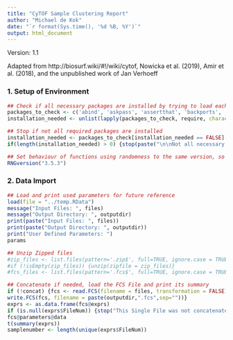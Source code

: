 ---
title: "CyTOF Sample Clustering Report"
author: "Michael de Kok"
date: "`r format(Sys.time(), '%d %B, %Y')`"
output: html_document
---

Version: 1.1

Adapted from http://biosurf.wiki/#!/wiki/cytof, Nowicka et al. (2019), Amir et al. (2018), and the unpublished work of Jan Verhoeff

### 1. Setup of Environment

```{r installation, echo = TRUE, results='hide', message=FALSE}

## Check if all necessary packages are installed by trying to load each
packages_to_check <- c('abind', 'askpass', 'assertthat', 'backports', 'base64enc', 'BH', 'Biobase', 'BiocGenerics', 'BiocInstaller', 'BiocParallel', 'bitops', 'brew', 'callr', 'car', 'carData', 'CATALYST', 'caTools', 'cellranger', 'circlize', 'cli', 'clipr', 'clisymbols', 'colorspace', 'colourpicker', 'commonmark', 'ComplexHeatmap', 'ConsensusClusterPlus', 'corpcor', 'covr', 'crayon', 'crosstalk', 'curl', 'cydar', 'cytofCore', 'cytofkit', 'cytolib', 'cytutils', 'data.table', 'DelayedArray', 'DEoptimR', 'desc', 'destiny', 'devtools', 'digest', 'doParallel', 'dotCall64', 'dplyr', 'drc', 'DT', 'e1071', 'edgeR', 'ellipsis', 'evaluate', 'fansi', 'fields', 'flowCL', 'flowCore', 'flowDensity', 'FlowSOM', 'flowUtils', 'flowViz', 'flowWorkspace', 'forcats', 'foreach', 'formatR', 'fs', 'futile.logger', 'futile.options', 'gdata', 'GenomeInfoDb', 'GenomicRanges', 'GEOmap', 'GetoptLong', 'ggplot2', 'ggrepel', 'ggthemes', 'gh', 'git2r', 'GlobalOptions', 'glue', 'gplots', 'graph', 'gridBase', 'gridExtra', 'gtable', 'gtools', 'haven', 'hexbin', 'highr', 'hms', 'htmltools', 'htmlwidgets', 'httpuv', 'httr', 'IDPmisc', 'igraph', 'ini', 'IRanges', 'iterators', 'jsonlite', 'knitr', 'kohonen', 'labeling', 'laeken', 'lambda.r', 'later', 'latticeExtra', 'lazyeval', 'lifecycle', 'limma', 'lme4', 'lmtest', 'locfit', 'magrittr', 'maps', 'maptools', 'markdown', 'MASS', 'MatrixModels', 'matrixStats', 'MBA', 'MEM', 'memoise', 'mime', 'miniUI', 'minqa', 'miscTools', 'multcomp', 'munsell', 'mvtnorm', 'ncdfFlow', 'nloptr', 'nnls', 'openssl', 'openxlsx', 'pbkrtest', 'pcaPP', 'pdist', 'permute', 'pillar', 'pkgbuild', 'pkgconfig', 'pkgload', 'plogr', 'plotly', 'plotrix', 'plyr', 'praise', 'prettyunits', 'processx', 'progress', 'promises', 'proxy', 'ps', 'purrr', 'quantreg', 'R6', 'Radviz', 'ranger', 'RANN', 'RBGL', 'rcmdcheck', 'RColorBrewer', 'Rcpp', 'RcppArmadillo', 'RcppEigen', 'RCurl', 'readr', 'readxl', 'rematch', 'remotes', 'reshape2', 'rex', 'RFOC', 'rgeos', 'Rgraphviz', 'Rhdf5lib', 'rio', 'rjson', 'rlang', 'rmarkdown', 'robustbase', 'roxygen2', 'Rphenograph', 'RPMG', 'rprojroot', 'RProtoBufLib', 'rrcov', 'RSEIS', 'rstudioapi', 'Rtsne', 'RUnit', 'rversions', 'Rwave', 'S4Vectors', 'sandwich', 'scales', 'scatterplot3d', 'sessioninfo', 'shape', 'shiny', 'shinyBS', 'shinydashboard', 'shinyFiles', 'shinyjs', 'smoother', 'snow', 'sourcetools', 'sp', 'spam', 'SPARQL', 'SparseM', 'splancs', 'statmod', 'stringi', 'stringr', 'SummarizedExperiment', 'sys', 'testthat', 'TH.data', 'tibble', 'tidyr', 'tidyselect', 'tinytex', 'tsne', 'TTR', 'usethis', 'utf8', 'vcd', 'vctrs', 'vegan', 'VGAM', 'VIM', 'viridis', 'viridisLite', 'whisker', 'withr', 'xfun', 'XML', 'xml2', 'xopen', 'xtable', 'xts', 'XVector', 'yaml', 'zeallot', 'zip', 'zlibbioc', 'zoo')
installation_needed <- unlist(lapply(packages_to_check, require, character.only = TRUE, quietly = TRUE))

## Stop if not all required packages are installed
installation_needed <- packages_to_check[installation_needed == FALSE]
if(length(installation_needed) > 0) {stop(paste("\n\nNot all necessary packages are installed! Run the Installation Executable or contact the author. The following packages are missing:", paste(installation_needed, collapse = ", ")))}

## Set behaviour of functions using randomness to the same version, so results are the same regardless of R version
RNGversion("3.5.3")

```

### 2. Data Import

```{r import, message = FALSE}

## Load and print used parameters for future reference
load(file = "../temp.RData")
message("Input Files: ", files)
message("Output Directory: ", outputdir)
print(paste("Input Files: ", files))
print(paste("Output Directory: ", outputdir))
print("User Defined Parameters: ")
params

## Unzip Zipped files
#zip_files <- list.files(pattern='.zip$', full=TRUE, ignore.case = TRUE)
#if (!isEmpty(zip_files)) {unzip(zipfile = zip_files)}
#fcs_files <- list.files(pattern='.fcs$', full=TRUE, ignore.case = TRUE)

## Concatenate if needed, load the FCS File and print its summary
if (!concat) {fcs <- read.FCS(filename = files, transformation = FALSE)} else {fcs <- concatFCS(x = files, file_num = TRUE)
write.FCS(fcs, filename = paste(outputdir,".fcs",sep=""))}
exprs <- as.data.frame(fcs@exprs)
if (is.null(exprs$FileNum)) {stop("This Single File was not concatenated using this Script! Please re-concatenate your file using this script.")}
fcs@parameters@data
t(summary(exprs))
samplenumber <- length(unique(exprs$FileNum))

```

